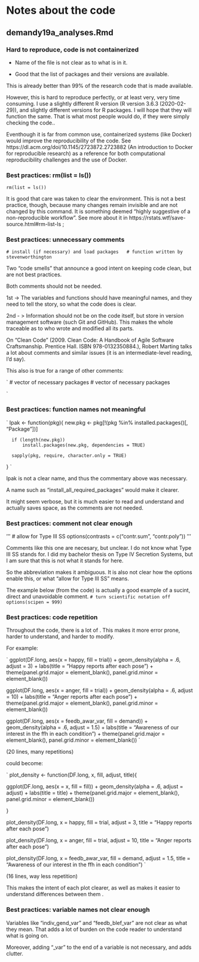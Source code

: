 # Notes about the code

## demandy19a_analyses.Rmd

### Hard to reproduce, code is not containerized

* Name of the file is not clear as to what is in it. 

- Good that the list of packages and their versions are available. 

This is already better than 99% of the research code that is made available. 

However, this is hard to reproduce perfectly, or at least very, very time consuming. 
I use a slightly different R version (R version 3.6.3 (2020-02-29)), and slightly  different versions for R packages. 
I will hope that they will function the same. That is what most people would do, if they were simply checking the code.. 


Eventhough it is far from common use, containerized systems (like Docker) would improve the reproducibility of the code. 
See https://dl.acm.org/doi/10.1145/2723872.2723882 (An introduction to Docker for reproducible research) as a reference
for both computational reproducibility challenges and the use of Docker.


### Best practices: rm(list = ls()) 

` rm(list = ls()) `

It is good that care was taken to clear the environment. This is not a best practice, 
though, because many changes remain invisible and are not changed by this command. 
It is something deemed "highly suggestive of a non-reproducible workflow". 
See more about it in https://rstats.wtf/save-source.html#rm-list-ls ;



### Best practices: unnecessary comments

`
# install (if necessary) and load packages
  # function written by stevenworthington 
`

Two "code smells" that announce a good intent on keeping code clean, but are not best practices. 

Both comments should not be needed. 

1st -> The variables and functions should have meaningful names, and they need to tell the story, so what the code does is clear.

2nd - > Information should not be on the code itself, but store in version management software (such Git and GitHub).
This makes the whole traceable as to who wrote and modified all its parts.

On "Clean Code" (2009. Clean Code: A Handbook of Agile Software Craftsmanship. Prentice Hall. ISBN 978-0132350884.),
Robert Marting talks a lot about comments and similar issues (it is an intermediate-level reading, I'd say). 


This also is true for a range of other comments:

`
# vector of necessary packages
# vector of necessary packages


`

  


### Best practices: function names not meaningful

`
  Ipak <- function(pkg){
      new.pkg <- pkg[!(pkg %in% installed.packages()[, "Package"])]
      
      if (length(new.pkg)) 
          install.packages(new.pkg, dependencies = TRUE)
      
      sapply(pkg, require, character.only = TRUE)
  }
`

Ipak is not a clear name, and thus the commentary above was necessary. 

A name such as "install_all_required_packages" would make it clearer.

It might seem verbose, but it is much easier to read and understand
and actually saves space, as the comments are not needed.




### Best practices: comment not clear enough

'''
# allow for Type III SS
options(contrasts = c("contr.sum", "contr.poly"))
'''

Comments like this one are necesary, but unclear. I do not know what Type III SS stands for. 
I did my bachelor thesis on Type IV Secretion Systems, but I am sure that this is not what it stands for here. 

So the abbreviation makes it ambiguous. It is also not clear how the options enable this, or what "allow for Type III SS" means.


The example below (from the code) is actually a good example of a sucint, direct and unavoidable comment.
`
# turn scientific notation off
options(scipen = 999)
`


### Best practices: code repetition

Throughout the code, there is a lot of . This makes it more error prone, harder to understand, and harder to modify.

For example: 

`
ggplot(DF.long, aes(x = happy, fill = trial)) +
  geom_density(alpha = .6,
               adjust = 3) +
  labs(title = "Happy reports after each pose") +
  theme(panel.grid.major = element_blank(), 
        panel.grid.minor = element_blank())

ggplot(DF.long, aes(x = anger, fill = trial)) +
  geom_density(alpha = .6,
               adjust = 10) +
  labs(title = "Anger reports after each pose") +
  theme(panel.grid.major = element_blank(), 
        panel.grid.minor = element_blank())
        
        
ggplot(DF.long, aes(x = feedb_awar_var, fill = demand)) +
  geom_density(alpha = .6,
               adjust = 1.5) +
  labs(title = "Awareness of our interest in the ffh in each condition") +
  theme(panel.grid.major = element_blank(), 
        panel.grid.minor = element_blank())
`

(20 lines, many repetitions)

could become:


`
plot_density <- function(DF.long, x, fill, adjust, title){

ggplot(DF.long, aes(x = x, fill = fill)) +
  geom_density(alpha = .6,
               adjust = adjust) +
  labs(title = title) +
  theme(panel.grid.major = element_blank(), 
        panel.grid.minor = element_blank())

}

plot_density(DF.long, x = happy, fill = trial, adjust = 3, title = "Happy reports after each pose")

plot_density(DF.long, x = anger, fill = trial, adjust = 10, title = "Anger reports after each pose")

plot_density(DF.long, x = feedb_awar_var, fill = demand, adjust = 1.5, title = "Awareness of our interest in the ffh in each condition")
`

(16 lines, way less repetition)

This makes the intent of each plot clearer, as well as makes it easier to understand differences between them .




### Best practices: variable names not clear enough

Variables like "indiv_gend_var" and "feedb_blef_var" are not clear as what they mean. That adds a lot of burden on the code reader to understand what is going on.

Moreover, adding "_var" to the end of a variable is not necessary, and adds clutter.










